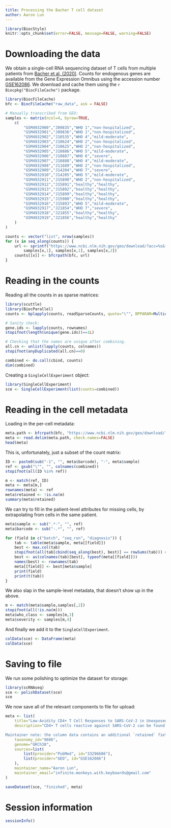 ```yaml
---
title: Processing the Bacher T cell dataset
author: Aaron Lun
---
```


```r
library(BiocStyle)
knitr::opts_chunk$set(error=FALSE, message=FALSE, warning=FALSE)
```

# Downloading the data

We obtain a single-cell RNA sequencing dataset of T cells from multiple patients from [Bacher et al. (2020)](https://doi.org/10.1016/j.immuni.2020.11.016).
Counts for endogenous genes are available from the Gene Expression Omnibus
using the accession number [GSE162086](https://www.ncbi.nlm.nih.gov/geo/query/acc.cgi?acc=GSE162086).
We download and cache them using the `r Biocpkg("BiocFileCache")` package.

```r
library(BiocFileCache)
bfc <- BiocFileCache("raw_data", ask = FALSE)

# Manually transcribed from GEO:
samples <- matrix(ncol=4, byrow=TRUE, 
    c(
        "GSM4932900","J09835","WHO 1","non-hospitalized",
        "GSM4932901","J09836","WHO 1","non-hospitalized",
        "GSM4932902","J10535","WHO 4","mild-moderate",
        "GSM4932903","J10624","WHO 2","non-hospitalized",
        "GSM4932904","J10625","WHO 2","non-hospitalized",
        "GSM4932905","J10886","WHO 5","mild-moderate",
        "GSM4932906","J10887","WHO 6","severe",
        "GSM4932907","J10888","WHO 4","mild-moderate",
        "GSM4932908","J11689","WHO 2","non-hospitalized",
        "GSM4932909","J14204","WHO 7","severe",
        "GSM4932910","J14205","WHO 5","mild-moderate",
        "GSM4932911","J15890","WHO 2","non-hospitalized",
        "GSM4932912","J15891","healthy","healthy",
        "GSM4932913","J15892","healthy","healthy",
        "GSM4932914","J15899","healthy","healthy",
        "GSM4932915","J15900","healthy","healthy",
        "GSM4932916","J15893","WHO 5","mild-moderate",
        "GSM4932917","J21854","WHO 7","severe",
        "GSM4932918","J21855","healthy","healthy",
        "GSM4932919","J21856","healthy","healthy"
    )
)

counts <- vector("list", nrow(samples))
for (x in seq_along(counts)) {
    url <- sprintf("https://www.ncbi.nlm.nih.gov/geo/download/?acc=%s&format=file&file=%s%%5F%s%%5Fcounts%%2Etsv%%2Egz", 
        samples[x,1], samples[x,1], samples[x,2])
    counts[[x]] <- bfcrpath(bfc, url) 
}
```

# Reading in the counts

Reading all the counts in as sparse matrices:

```r
library(scuttle)
library(BiocParallel)
counts <- bplapply(counts, readSparseCounts, quote="\"", BPPARAM=MulticoreParam())

# Sanity check:
gene.ids <- lapply(counts, rownames)
stopifnot(length(unique(gene.ids))==1L)

# Checking that the names are unique after combining.
all.cn <- unlist(lapply(counts, colnames))
stopifnot(anyDuplicated(all.cn)==0)

combined <- do.call(cbind, counts)
dim(combined)
```

Creating a `SingleCellExperiment` object:

```r
library(SingleCellExperiment)
sce <- SingleCellExperiment(list(counts=combined))
```

# Reading in the cell metadata

Loading in the per-cell metadata:

```r
meta.path <- bfcrpath(bfc, "https://www.ncbi.nlm.nih.gov/geo/download/?acc=GSE162086&format=file&file=GSE162086%5Fseurat%5Fmetadata%2Etsv%2Egz")
meta <- read.delim(meta.path, check.names=FALSE)
head(meta)
```

This is, unfortunately, just a subset of the count matrix:

```r
ID <- paste0(sub("-1", "", meta$barcode), "-", meta$sample)
ref <- gsub("\"", "", colnames(combined))
stopifnot(all(ID %in% ref))

m <- match(ref, ID)
meta <- meta[m,]
rownames(meta) <- ref
meta$retained <- !is.na(m)
summary(meta$retained)
```

We can try to fill in the patient-level attributes for missing cells, by extrapolating from cells in the same patient.

```r
meta$sample <- sub(".*-", "", ref)
meta$barcode <- sub("-.*", "", ref)

for (field in c("batch", "seq_run", "diagnosis")) {
    tab <- table(meta$sample, meta[[field]])
    best <- max.col(tab)
    stopifnot(all(tab[cbind(seq_along(best), best)] == rowSums(tab))) # Checking that there's only one option here.
    best <- as(colnames(tab)[best], typeof(meta[[field]]))
    names(best) <- rownames(tab)
    meta[[field]] <- best[meta$sample]
    print(field)
    print(t(tab))
}
```

We also slap in the sample-level metadata, that doesn't show up in the above.

```r
m <- match(meta$sample,samples[,2])
stopifnot(all(!is.na(m)))
meta$who_class <- samples[m,3]
meta$severity <- samples[m,4]
```

And finally we add it to the `SingleCellExperiment`.

```r
colData(sce) <- DataFrame(meta)
colData(sce)
```

# Saving to file 

We run some polishing to optimize the dataset for storage:

```r
library(scRNAseq)
sce <- polishDataset(sce)
sce
```
 
We now save all of the relevant components to file for upload:

```r
meta <- list(
    title="Low-Avidity CD4+ T Cell Responses to SARS-CoV-2 in Unexposed Individuals and Humans with Severe COVID-19",
    description="CD4+ T cells reactive against SARS-CoV-2 can be found in unexposed individuals, and these are suggested to arise in response to common cold coronavirus (CCCoV) infection. Here, we utilized SARS-CoV-2-reactive CD4+ T cell enrichment to examine the antigen avidity and clonality of these cells, as well as the relative contribution of CCCoV cross-reactivity. SARS-CoV-2-reactive CD4+ memory T cells were present in virtually all unexposed individuals examined, displaying low functional avidity and multiple, highly variable cross-reactivities that were not restricted to CCCoVs. SARS-CoV-2-reactive CD4+ T cells from COVID-19 patients lacked cross-reactivity to CCCoVs, irrespective of strong memory T cell responses against CCCoV in all donors analyzed. In severe but not mild COVID-19, SARS-CoV-2-specific T cells displayed low functional avidity and clonality, despite increased frequencies. Our findings identify low-avidity CD4+ T cell responses as a hallmark of severe COVID-19 and argue against a protective role for CCCoV-reactive T cells in SARS-CoV-2 infection.

Maintainer note: the column data contains an additional `retained` field, indicating whether the cell was listed in the author-supplied metadata. (If not, it was presumably filtered out during their analysis.) We have also taken the liberty of filling in some of the sample-level attributes for the filtered cells by extrapolating from those in the same sample.",
    taxonomy_id="9606",
    genome="GRCh38",
    sources=list(
        list(provider="PubMed", id="33296686"),
        list(provider="GEO", id="GSE162086")
    ),
    maintainer_name="Aaron Lun",
    maintainer_email="infinite.monkeys.with.keyboards@gmail.com"
)

saveDataset(sce, "finished", meta)
```

# Session information

```r
sessionInfo()
```
